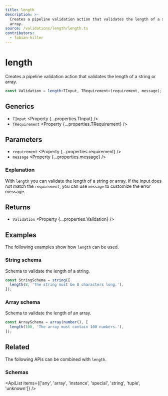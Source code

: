 ```yaml
---
title: length
description: >-
  Creates a pipeline validation action that validates the length of a string or
  array.
source: /validations/length/length.ts
contributors:
  - fabian-hiller
---
```



# length

Creates a pipeline validation action that validates the length of a string or array.

```ts
const Validation = length<TInput, TRequirement>(requirement, message);
```

## Generics

- `TInput` <Property {...properties.TInput} />
- `TRequirement` <Property {...properties.TRequirement} />

## Parameters

- `requirement` <Property {...properties.requirement} />
- `message` <Property {...properties.message} />

### Explanation

With `length` you can validate the length of a string or array. If the input does not match the `requirement`, you can use `message` to customize the error message.

## Returns

- `Validation` <Property {...properties.Validation} />

## Examples

The following examples show how `length` can be used.

### String schema

Schema to validate the length of a string.

```ts
const StringSchema = string([
  length(8, 'The string must be 8 characters long.'),
]);
```

### Array schema

Schema to validate the length of an array.

```ts
const ArraySchema = array(number(), [
  length(100, 'The array must contain 100 numbers.'),
]);
```

## Related

The following APIs can be combined with `length`.

### Schemas

<ApiList
  items={['any', 'array', 'instance', 'special', 'string', 'tuple', 'unknown']}
/>
